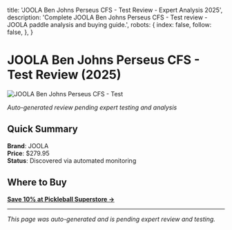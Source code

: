   title: 'JOOLA Ben Johns Perseus CFS - Test Review - Expert Analysis 2025',
  description: 'Complete JOOLA Ben Johns Perseus CFS - Test review - JOOLA paddle analysis and buying guide.',
  robots: {
    index: false,
    follow: false,
  },
}

# JOOLA Ben Johns Perseus CFS - Test Review (2025)

![JOOLA Ben Johns Perseus CFS - Test](/img/paddles/joola-ben-johns-perseus.jpg)

*Auto-generated review pending expert testing and analysis*

## Quick Summary

**Brand**: JOOLA  
**Price**: $279.95  
**Status**: Discovered via automated monitoring

## Where to Buy

**[Save 10% at Pickleball Superstore →](https://pickleballsuperstore.com/discount/Michael-111480)**

---

*This page was auto-generated and is pending expert review and testing.*
